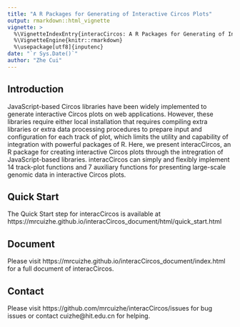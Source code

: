 ```yaml
---
title: "A R Packages for Generating of Interactive Circos Plots"
output: rmarkdown::html_vignette
vignette: >
  %\VignetteIndexEntry{interacCircos: A R Packages for Generating of Interactive Circos Plots}
  %\VignetteEngine{knitr::rmarkdown}
  %\usepackage[utf8]{inputenc}
date: "`r Sys.Date()`"
author: "Zhe Cui"
---
```


## Introduction

JavaScript-based Circos libraries have been widely implemented to generate interactive Circos plots on web applications. However, these libraries require either local installation that requires compiling extra libraries or extra data processing procedures to prepare input and configuration for each track of plot, which limits the utility and capability of integration with powerful packages of R. Here, we present interacCircos, an R package for creating interactive Circos plots through the intregration of JavaScript-based libraries. interacCircos can simply and flexibly implement 14 track-plot functions and 7 auxiliary functions for presenting large-scale genomic data in interactive Circos plots. 

## Quick Start

The Quick Start step for interacCircos is available at https://mrcuizhe.github.io/interacCircos_document/html/quick_start.html

## Document

Please visit https://mrcuizhe.github.io/interacCircos_document/index.html for a full document of interacCircos.

## Contact

Please visit https://github.com/mrcuizhe/interacCircos/issues for bug issues or contact cuizhe@hit.edu.cn for helping.
